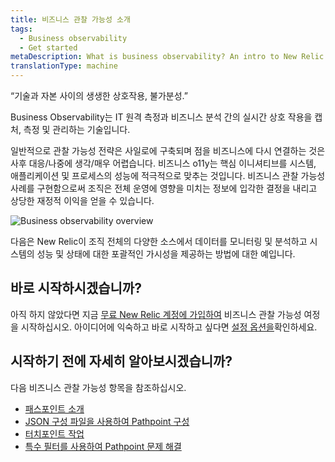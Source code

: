```yaml
---
title: 비즈니스 관찰 가능성 소개
tags:
  - Business observability
  - Get started
metaDescription: What is business observability? An intro to New Relic business observability.
translationType: machine
---
```


 
“기술과 자본 사이의 생생한 상호작용, 불가분성.”

Business Observability는 IT 원격 측정과 비즈니스 분석 간의 실시간 상호 작용을 캡처, 측정 및 관리하는 기술입니다.

일반적으로 관찰 가능성 전략은 사일로에 구축되며 점을 비즈니스에 다시 연결하는 것은 사후 대응/나중에 생각/매우 어렵습니다. 비즈니스 o11y는 핵심 이니셔티브를 시스템, 애플리케이션 및 프로세스의 성능에 적극적으로 맞추는 것입니다. 비즈니스 관찰 가능성 사례를 구현함으로써 조직은 전체 운영에 영향을 미치는 정보에 입각한 결정을 내리고 상당한 재정적 이익을 얻을 수 있습니다.

<img
  title="Business observability overview"
  alt="Business observability overview"
  src={overview}
/>

<figcaption>
  다음은 New Relic이 조직 전체의 다양한 소스에서 데이터를 모니터링 및 분석하고 시스템의 성능 및 상태에 대한 포괄적인 가시성을 제공하는 방법에 대한 예입니다.
</figcaption>

## 바로 시작하시겠습니까?

아직 하지 않았다면 지금 [무료 New Relic 계정에 가입하여](https://newrelic.com/signup) 비즈니스 관찰 가능성 여정을 시작하십시오. 아이디어에 익숙하고 바로 시작하고 싶다면 [설정 옵션을](/docs/business-observability/install-pathpoint/)확인하세요.

## 시작하기 전에 자세히 알아보시겠습니까?

다음 비즈니스 관찰 가능성 항목을 참조하십시오.

* [패스포인트 소개](/docs/business-observability/pathpoint/)
* [JSON 구성 파일을 사용하여 Pathpoint 구성](/docs/business-observability/configure-pathpoint/)
* [터치포인트 작업](/docs/business-observability/touchpoints/)
* [특수 필터를 사용하여 Pathpoint 문제 해결](/docs/business-observability/troubleshoot-pathpoint/)